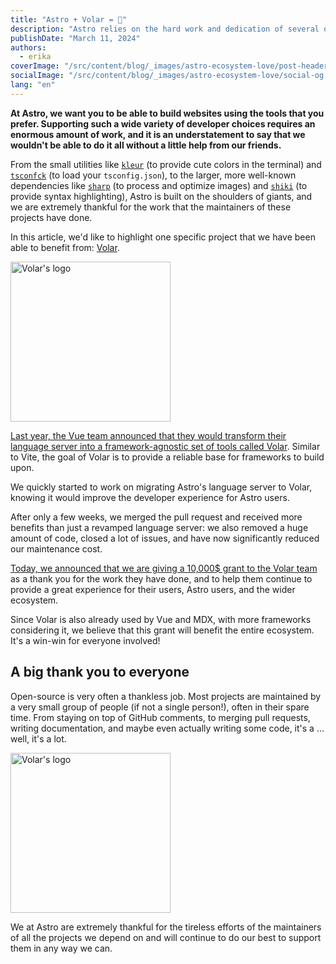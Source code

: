 ```yaml
---
title: "Astro + Volar = 💖"
description: "Astro relies on the hard work and dedication of several open-source projects, and we are extremely thankful to the maintainers of each and every one. In this article, we'd like to highlight one specific project that made a significant impact to the Astro experience: Volar."
publishDate: "March 11, 2024"
authors:
  - erika
coverImage: "/src/content/blog/_images/astro-ecosystem-love/post-header.webp"
socialImage: "/src/content/blog/_images/astro-ecosystem-love/social-og.webp"
lang: "en"
---
```



**At Astro, we want you to be able to build websites using the tools that you prefer. Supporting such a wide variety of developer choices requires an enormous amount of work, and it is an understatement to say that we wouldn't be able to do it all without a little help from our friends.**

From the small utilities like [`kleur`](https://github.com/lukeed/kleur) (to provide cute colors in the terminal) and [`tsconfck`](https://github.com/dominikg/tsconfck) (to load your `tsconfig.json`), to the larger, more well-known dependencies like [`sharp`](https://github.com/lovell/sharp) (to process and optimize images) and [`shiki`](https://github.com/shikijs/shiki) (to provide syntax highlighting), Astro is built on the shoulders of giants, and we are extremely thankful for the work that the maintainers of these projects have done.

In this article, we'd like to highlight one specific project that we have been able to benefit from: [Volar](https://volarjs.dev/).

<ImageFigure caption="Volar: The Embedded Language Tooling Framework" centered>
<Image src={volarLogo} alt="Volar's logo" width="256" style="margin: 0 auto;" />
</ImageFigure>

[Last year, the Vue team announced that they would transform their language server into a framework-agnostic set of tools called Volar](https://blog.vuejs.org/posts/volar-a-new-beginning). Similar to Vite, the goal of Volar is to provide a reliable base for frameworks to build upon.

We quickly started to work on migrating Astro's language server to Volar, knowing it would improve the developer experience for Astro users.

<a href="https://github.com/withastro/language-tools/pull/502">
	<BlogContentImage src={volarPRImage} alt="Shows the pull request where the Volar migration was merged. 325 files were modified, 5823 additions, and 17238 deletions." />
</a>

After only a few weeks, we merged the pull request and received more benefits than just a revamped language server: we also removed a huge amount of code, closed a lot of issues, and have now significantly reduced our maintenance cost.

[Today, we announced that we are giving a 10,000$ grant to the Volar team](https://twitter.com/TODO) as a thank you for the work they have done, and to help them continue to provide a great experience for their users, Astro users, and the wider ecosystem.

Since Volar is also already used by Vue and MDX, with more frameworks considering it, we believe that this grant will benefit the entire ecosystem. It's a win-win for everyone involved!

## A big thank you to everyone

Open-source is very often a thankless job. Most projects are maintained by a very small group of people (if not a single person!), often in their spare time. From staying on top of GitHub comments, to merging pull requests, writing documentation, and maybe even actually writing some code, it's a ... well, it's a lot.


<a href="https://xkcd.com/2347/">
	<ImageFigure caption="The state of the industry, as we know. Comic by xkcd." centered>
	<Image src={xkcdComic} alt="Volar's logo" width="256" style="margin: 0 auto;" />
	</ImageFigure>
</a>

We at Astro are extremely thankful for the tireless efforts of the maintainers of all the projects we depend on and will continue to do our best to support them in any way we can.
